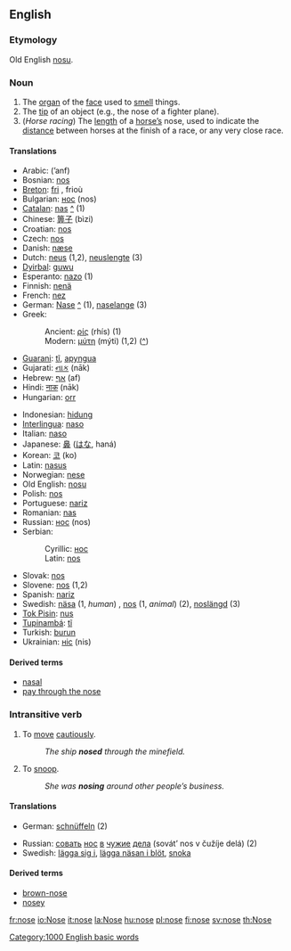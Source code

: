 {{Wikipedia}}

==English==
===Etymology===
Old English [[nosu]].

===Noun===
{{en-noun-reg}}

# The [[organ]] of the [[face]] used to [[smell]] things.
# The [[tip]] of an object (e.g., the nose of a fighter plane).
# (''Horse racing'') The [[length]] of a [[horse|horse’s]] nose, used to indicate the [[distance]] between horses at the finish of a race, or any very close race.

====Translations====
{{top}}
*Arabic: {{ARchar|[[انف|أنف]]}} (’anf) {{f}}
*Bosnian: [[nos#Bosnian|nos]] {{m}}
*[[Breton]]: [[fri]] {{m}}, frioù {{p}}
*Bulgarian: [[нос#Bulgarian|нос]] (nos) {{m}}
*[[Catalan]]: [[nas]] {{m}} [[:ca:nas|^]] (1)
*Chinese: [[箅子]] (bìzi)
*Croatian: [[nos#Croatian|nos]] {{m}}
*Czech: [[nos#Czech|nos]] {{m}}
*Danish: [[næse]] {{c}}
*Dutch: [[neus]] {{m}} (1,2), [[neuslengte]] {{f}} (3)
*[[Dyirbal]]: [[guwu]]
*Esperanto: [[nazo]] (1)
*Finnish: [[nenä]]
*French: [[nez]] {{m}}
*German: [[Nase]] {{f}} [[:de:Nase|^]] (1), [[naselange]] (3)
*Greek:
*:Ancient: [[ρίς]] (rhís) {{f}} (1)
*:Modern: [[μύτη]] (mýti) {{f}} (1,2) ([[:el:Μύτη|^]])
*[[Guarani]]: [[tĩ]], [[apyngua]]
*Gujarati: [[નાક]] (nāk)
*Hebrew: [[אף]] (af) {{f}}
*Hindi: [[नाक]] (nāk)
*Hungarian: [[orr]]
{{mid}}
*Indonesian: [[hidung]]
*[[Interlingua]]: [[naso]]
*Italian: [[naso]] {{m}}
*Japanese: [[鼻]] ([[はな]], haná)
*Korean: [[코]] (ko)
*Latin: [[nasus]] {{m}}
*Norwegian: [[nese]]
*Old English: [[nosu]] {{f}}
*Polish: [[nos#Polish|nos]] {{m}}
*Portuguese: [[nariz]] {{m}}
*Romanian: [[nas]] {{n}}
*Russian: [[нос#Russian|нос]] (nos) {{m}}
*Serbian:
*:Cyrillic: [[нос#Serbian|нос]] {{m}}
*:Latin: [[nos#Serbian|nos]] {{m}}
*Slovak: [[nos#Slovak|nos]] {{m}}
*Slovene: [[nos#Slovene|nos]] {{m}} (1,2)
*Spanish: [[nariz]] {{m}}
*Swedish: [[näsa]] (1, ''human'') {{c}}, [[nos#Swedish|nos]] {{c}} (1, ''animal'') (2), [[noslängd]] {{c}} (3)
*[[Tok Pisin]]: [[nus]]
*[[Tupinambá]]: [[tĩ]]
*Turkish: [[burun]]
*Ukrainian: [[ніс]] (nis) {{m}}
{{bottom}}

====Derived terms====
*[[nasal]]
*[[pay through the nose]]

===Intransitive verb===
{{en-infl-reg-other-e|nos|e}}

# To [[move]] [[cautiously]].
#:''The ship '''nosed''' through the minefield.''
# To [[snoop]].
#:''She was '''nosing''' around other people’s business.''

====Translations====
{{top}}
*German: [[schnüffeln]] (2)
{{mid}}
*Russian: [[совать]] [[нос#Russian|нос]] [[в#Russian|в]] [[чужой|чужие]] [[дело|дела]] (sovát’ nos v čužíje delá) (2)
*Swedish: [[lägga sig i]], [[lägga näsan i blöt]], [[snoka]]
{{bottom}}

====Derived terms====
*[[brown-nose]]
*[[nosey]]

[[Category:1000 English basic words]]
[[fr:nose]]
[[io:Nose]]
[[it:nose]]
[[la:Nose]]
[[hu:nose]]
[[pl:nose]]
[[fi:nose]]
[[sv:nose]]
[[th:Nose]]